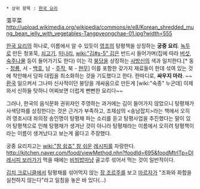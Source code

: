  * 상위 항목 : [[한국 요리]]

蕩平菜
http://upload.wikimedia.org/wikipedia/commons/e/e8/Korean_shredded_mung_bean_jelly_with_vegetables-Tangpyeongchae-01.jpg?width=555

[[한국 요리]]의 하나로, 이름에서 알 수 있듯이 [[영조]]의 탕평책을 상징하는 '''궁중 요리'''.
[[녹두]]로 만든 청포묵, [[쇠고기]], [[미나리]], [[wiki:"김#s-5" 김]]은 반드시 들어가며(집에 따라 [[버섯]], [[숙주나물]] 등이 들어가기도 한다) 이는 각 [[붕당]]을 상징하는 [[사방신]]의 색과 일치한다.[* 동 - [[청룡]], 서 - [[백호]], 남 - [[주작]], 북 - [[현무]]] 이를 포함한 갖가지 재료들이 한데 섞여 있는 것에 착안해서 당파 대립을 최소화하는 것을 기도했다고 한다. 한마디로, '''싸우지 마라'''. ~~[[환국]] 일으켜서 그나마 신사적이던 붕당을 개싸움으로 만든게 [wiki:"숙종" 누군데] 이제 와서 신하들 탓하니 어찌보면 더럽게 뻔뻔한 요리다~~

그러나, 한국의 음식문화 권위자인 주영하는 과거에는 김이 들어가지 않았으니 탕평채가 사색당파를 상징한다는 것은 근거가 부족하고, 조재삼의 <송남잡지>라는 책에서 오히려 영조시대 좌의정 송인명이 탕평채 파는 소리를 듣고 탕평사업을 추진했다는 말이 있어 탕평책으로 인해 탕평채가 생겨난 것이 아니라 탕평채라는 이름에서 오히려 탕평책이라는 이름이 생겨났다고 보는게 옳다고 주장했다.

궁중 요리치고는 [[wiki:"참 쉽죠" 참 쉬운]] [[레시피]]를 자랑한다. [[http://kitchen.naver.com/food/viewMethod.nhn?foodId=695&foodMtrlTp=DI 레시피 보러가기]] 먹을 때에는 [[비빔밥]]마냥 골고루 섞어서 먹는 것이 일반적이다.

[[김치 크로니클]]에서 탕평채를 섞어먹지 않는 [[장 조르주]]를 보고 [[마르자]]가 "조화와 화합을 실천하지 않는다"라고 일침을 놓은 바 있다(...)
